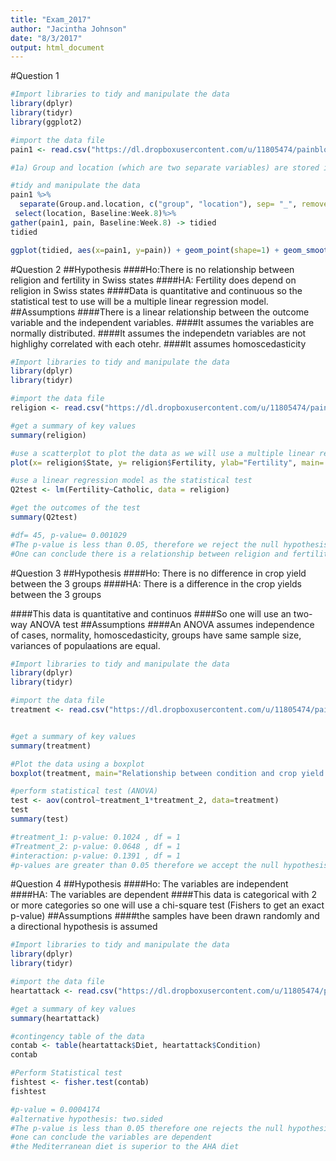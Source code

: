 ```yaml
---
title: "Exam_2017"
author: "Jacintha Johnson"
date: "8/3/2017"
output: html_document
---
```


#Question 1
```r
#Import libraries to tidy and manipulate the data
library(dplyr)
library(tidyr)
library(ggplot2)

#import the data file
pain1 <- read.csv("https://dl.dropboxusercontent.com/u/11805474/painblogr/biostats/exam-data-2017/question_1.csv")

#1a) Group and location (which are two separate variables) are stored in one column. Pain intensity readings are in three separate columns, these can be stacked into one column.

#tidy and manipulate the data
pain1 %>%
  separate(Group.and.location, c("group", "location"), sep= "_", remove=TRUE)%>%
 select(location, Baseline:Week.8)%>%
gather(pain1, pain, Baseline:Week.8) -> tidied
tidied

ggplot(tidied, aes(x=pain1, y=pain)) + geom_point(shape=1) + geom_smooth(method=lm, se=FALSE) + ylab(label="Pain Intensity") + xlab("Time") + ggtitle("Relationsip between pain intensity over 3 time intervals at each location")


```

#Question 2
##Hypothesis
####Ho:There is no relationship between religion and fertility in Swiss states
####HA: Fertility does depend on religion in Swiss states
####Data is quantitative and continuous so the statistical test to use will be a multiple linear regression model. 
##Assumptions
####There is a linear relationship between the outcome variable and the independent variables. 
####It assumes the variables are normally distributed. 
####It assumes the independetn variables are not highlighy correlated with each otehr. 
####It assumes homoscedasticity
```r
#Import libraries to tidy and manipulate the data
library(dplyr)
library(tidyr)

#import the data file
religion <- read.csv("https://dl.dropboxusercontent.com/u/11805474/painblogr/biostats/exam-data-2017/question_2.csv")

#get a summary of key values
summary(religion)

#use a scatterplot to plot the data as we will use a multiple linear regression model
plot(x= religion$State, y= religion$Fertility, ylab="Fertility", main= "Relationship betweeen religion and fertility in the late 19th century French-speaking Swiss states", xlab="States")

#use a linear regression model as the statistical test
Q2test <- lm(Fertility~Catholic, data = religion)

#get the outcomes of the test
summary(Q2test)

#df= 45, p-value= 0.001029
#The p-value is less than 0.05, therefore we reject the null hypothesis
#One can conclude there is a relationship between religion and fertility in these 19th century Swiss states
```

#Question 3
##Hypothesis
####Ho: There is no difference in crop yield between the 3 groups
####HA: There is a difference in the crop yields between the 3 groups

####This data is quantitative and continuos
####So one will use an two-way ANOVA test 
##Assumptions
####An ANOVA assumes independence of cases, normality, homoscedasticity, groups have same sample size, variances of populaations are equal. 
```r

#Import libraries to tidy and manipulate the data
library(dplyr)
library(tidyr)

#import the data file
treatment <- read.csv("https://dl.dropboxusercontent.com/u/11805474/painblogr/biostats/exam-data-2017/question_3.csv")


#get a summary of key values
summary(treatment)

#Plot the data using a boxplot
boxplot(treatment, main="Relationship between condition and crop yield.", xlab="Condition", ylab="Crop Yield")

#perform statistical test (ANOVA)
test <- aov(control~treatment_1*treatment_2, data=treatment)
test
summary(test)

#treatment_1: p-value: 0.1024 , df = 1
#Treatment_2: p-value: 0.0648 , df = 1
#interaction: p-value: 0.1391 , df = 1
#p-values are greater than 0.05 therefore we accept the null hypothesis. #one can conclude there is no difference in the crop yield between the 3 conditions

```

#Question 4
##Hypothesis
####Ho: The variables are independent
####HA: The variables are dependent
####This data is categorical with 2 or more categories so one will use a chi-square test (Fishers to get an exact p-value)
##Assumptions
####the samples have been drawn randomly and a directional hypothesis is assumed
```r

#Import libraries to tidy and manipulate the data
library(dplyr)
library(tidyr)

#import the data file
heartattack <- read.csv("https://dl.dropboxusercontent.com/u/11805474/painblogr/biostats/exam-data-2017/question_4.csv")

#get a summary of key values
summary(heartattack)

#contingency table of the data
contab <- table(heartattack$Diet, heartattack$Condition)
contab

#Perform Statistical test
fishtest <- fisher.test(contab)
fishtest

#p-value = 0.0004174
#alternative hypothesis: two.sided
#The p-value is less than 0.05 therefore one rejects the null hypothesis
#one can conclude the variables are dependent
#the Mediterranean diet is superior to the AHA diet
```
